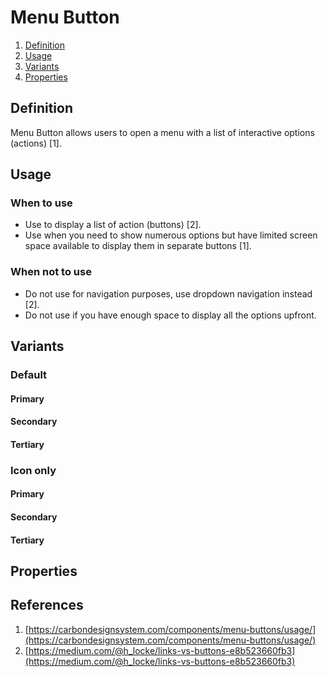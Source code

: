 
<Meta of={MenuButtonStories} />

# Menu Button
1. [Definition](#definition)
2. [Usage](#usage)
3. [Variants](#variants)
4. [Properties](#properties)

## Definition
Menu Button allows users to open a menu with a list of interactive options (actions) [1].
<Canvas of={MenuButtonStories.Secondary} />

## Usage
### When to use 
- Use to display a list of action (buttons) [2].
- Use when you need to show numerous options but have limited screen space available to display them in separate buttons [1].

### When not to use 
- Do not use for navigation purposes, use dropdown navigation instead [2].
- Do not use if you have enough space to display all the options upfront.

## Variants
### Default
#### Primary
<Canvas of={MenuButtonStories.Primary} />

#### Secondary
<Canvas of={MenuButtonStories.Secondary} />

#### Tertiary
<Canvas of={MenuButtonStories.Tertiary} />

### Icon only
#### Primary
<Canvas of={MenuButtonStories.IconPrimary} />

#### Secondary
<Canvas of={MenuButtonStories.IconSecondary} />

#### Tertiary
<Canvas of={MenuButtonStories.IconTertiary} />

## Properties
<ArgTypes of={MenuButton} />

## References
1. [https://carbondesignsystem.com/components/menu-buttons/usage/](https://carbondesignsystem.com/components/menu-buttons/usage/)
2. [https://medium.com/@h_locke/links-vs-buttons-e8b523660fb3](https://medium.com/@h_locke/links-vs-buttons-e8b523660fb3)
